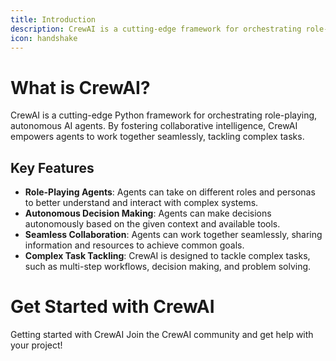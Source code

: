 ```yaml
---
title: Introduction
description: CrewAI is a cutting-edge framework for orchestrating role-playing, autonomous AI agents.
icon: handshake
---
```


# What is CrewAI?

CrewAI is a cutting-edge Python framework for orchestrating role-playing, autonomous AI agents. 
By fostering collaborative intelligence, CrewAI empowers agents to work together seamlessly, tackling complex tasks.

## Key Features
- **Role-Playing Agents**: Agents can take on different roles and personas to better understand and interact with complex systems.
- **Autonomous Decision Making**: Agents can make decisions autonomously based on the given context and available tools.
- **Seamless Collaboration**: Agents can work together seamlessly, sharing information and resources to achieve common goals.
- **Complex Task Tackling**: CrewAI is designed to tackle complex tasks, such as multi-step workflows, decision making, and problem solving.

# Get Started with CrewAI


<CardGroup cols={2}>
  <Card
  title="Quickstart"
  color="#F3A78B"
  href="quickstart"
  icon="terminal"
    iconType="solid"
  >
    Getting started with CrewAI 
  </Card>
  <Card
    title="Join the Community"
    color="#F3A78B"
    href="https://community.crewai.com"
    icon="comment-question"
      iconType="duotone"
    >
      Join the CrewAI community and get help with your project!
    </Card>
</CardGroup>
